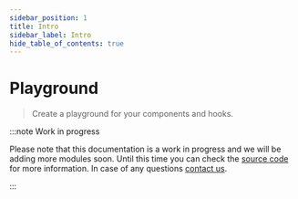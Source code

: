 ```yaml
---
sidebar_position: 1
title: Intro
sidebar_label: Intro
hide_table_of_contents: true
---
```



<PackageDetails pkg="@docsgen/playground" />

# Playground

> Create a playground for your components and hooks.

:::note Work in progress

Please note that this documentation is a work in progress and we will be adding more modules soon. Until this time you
can check the [source code](https://github.com/BetterTyped/docsgen) for more information. In case of any questions
[contact us](mailto:maciekpyrc@gmail.com).

:::
